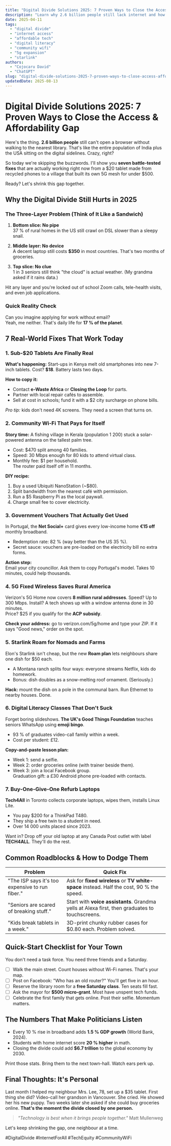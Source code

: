 ```yaml
---
title: "Digital Divide Solutions 2025: 7 Proven Ways to Close the Access & Affordability Gap"
description: "Learn why 2.6 billion people still lack internet and how 7 real-world fixes 5G, $20 tablets, community Wi-Fi are finally closing the digital divide in 2025."
date: 2025-04-11
tags:
  - "digital divide"
  - "internet access"
  - "affordable tech"
  - "digital literacy"
  - "community wifi"
  - "5g expansion"
  - "starlink"
authors:
  - "Cojocaru David"
  - "ChatGPT"
slug: "digital-divide-solutions-2025-7-proven-ways-to-close-access-affordability-gap"
updatedDate: 2025-08-13
---
```


# Digital Divide Solutions 2025: 7 Proven Ways to Close the Access & Affordability Gap

Here's the thing. **2.6 billion people** still can't open a browser without walking to the nearest library. That's like the entire population of India plus the USA sitting on the digital sidelines. Crazy, right?

So today we're skipping the buzzwords. I'll show you **seven battle-tested fixes** that are actually working right now from a $20 tablet made from recycled phones to a village that built its own 5G mesh for under $500.

Ready? Let's shrink this gap together.

## Why the Digital Divide Still Hurts in 2025

### The Three-Layer Problem (Think of It Like a Sandwich)

1. **Bottom slice: No pipe**  
   37 % of rural homes in the US still crawl on DSL slower than a sleepy snail.

2. **Middle layer: No device**  
   A decent laptop still costs **$350** in most countries. That's two months of groceries.

3. **Top slice: No clue**  
   1 in 3 seniors still think "the cloud" is actual weather. (My grandma asked if it rains data.)

Hit any layer and you're locked out of school Zoom calls, tele-health visits, and even job applications.

### Quick Reality Check  
Can you imagine applying for work without email?  
Yeah, me neither. That's daily life for **17 % of the planet**.

## 7 Real-World Fixes That Work Today

### 1. Sub-$20 Tablets Are Finally Real  
**What's happening:** Start-ups in Kenya melt old smartphones into new 7-inch tablets. Cost? **$18**. Battery lasts two days.

**How to copy it:**  
- Contact **e-Waste Africa** or **Closing the Loop** for parts.  
- Partner with local repair cafés to assemble.  
- Sell at cost in schools; fund it with a $2 city surcharge on phone bills.

*Pro tip:* kids don't need 4K screens. They need a screen that turns on.

### 2. Community Wi-Fi That Pays for Itself  
**Story time:** A fishing village in Kerala (population 1 200) stuck a solar-powered antenna on the tallest palm tree.  
- Cost: $470 split among 40 families.  
- Speed: 30 Mbps enough for 80 kids to attend virtual class.  
- Monthly fee: $1 per household.  
The router paid itself off in 11 months.

**DIY recipe:**  
1. Buy a used Ubiquiti NanoStation (~$80).  
2. Split bandwidth from the nearest café with permission.  
3. Run a $5 Raspberry Pi as the local paywall.  
4. Charge small fee to cover electricity.

### 3. Government Vouchers That Actually Get Used  
In Portugal, the **Net Social+** card gives every low-income home **€15 off** monthly broadband.  
- Redemption rate: 82 % (way better than the US 35 %).  
- Secret sauce: vouchers are pre-loaded on the electricity bill no extra forms.

**Action step:**  
Email your city councillor. Ask them to copy Portugal's model. Takes 10 minutes, could help thousands.

### 4. 5G Fixed Wireless Saves Rural America  
Verizon's 5G Home now covers **8 million rural addresses**. Speed? Up to 300 Mbps. Install? A tech shows up with a window antenna done in 30 minutes.  
Price? $25 if you qualify for the **ACP subsidy**.

**Check your address:** go to verizon.com/5g/home and type your ZIP. If it says "Good news," order on the spot.

### 5. Starlink Roam for Nomads and Farms  
Elon's Starlink isn't cheap, but the new **Roam plan** lets neighbours share one dish for $50 each.  
- A Montana ranch splits four ways: everyone streams Netflix, kids do homework.  
- Bonus: dish doubles as a snow-melting roof ornament. (Seriously.)

**Hack:** mount the dish on a pole in the communal barn. Run Ethernet to nearby houses. Done.

### 6. Digital Literacy Classes That Don't Suck  
Forget boring slideshows. **The UK's Good Things Foundation** teaches seniors WhatsApp using **emoji bingo**.  
- 93 % of graduates video-call family within a week.  
- Cost per student: £12.

**Copy-and-paste lesson plan:**  
- Week 1: send a selfie.  
- Week 2: order groceries online (with trainer beside them).  
- Week 3: join a local Facebook group.  
Graduation gift: a £30 Android phone pre-loaded with contacts.

### 7. Buy-One-Give-One Refurb Laptops  
**Tech4All** in Toronto collects corporate laptops, wipes them, installs Linux Lite.  
- You pay $200 for a ThinkPad T480.  
- They ship a free twin to a student in need.  
- Over 14 000 units placed since 2023.

Want in? Drop off your old laptop at any Canada Post outlet with label **TECH4ALL**. They'll do the rest.

## Common Roadblocks & How to Dodge Them

| Problem | Quick Fix |
|---|---|
| "The ISP says it's too expensive to run fiber." | Ask for **fixed wireless** or **TV white-space** instead. Half the cost, 90 % the speed. |
| "Seniors are scared of breaking stuff." | Start with **voice assistants**. Grandma yells at Alexa first, then graduates to touchscreens. |
| "Kids break tablets in a week." | 3D-print chunky rubber cases for $0.80 each. Problem solved. |

## Quick-Start Checklist for Your Town

You don't need a task force. You need three friends and a Saturday.

- [ ] Walk the main street. Count houses without Wi-Fi names. That's your map.  
- [ ] Post on Facebook: "Who has an old router?" You'll get five in an hour.  
- [ ] Reserve the library room for a **free Saturday class**. Ten seats fill fast.  
- [ ] Ask the mayor for **$500 micro-grant**. Most have unspent tech funds.  
- [ ] Celebrate the first family that gets online. Post their selfie. Momentum matters.

## The Numbers That Make Politicians Listen

- Every 10 % rise in broadband adds **1.5 % GDP growth** (World Bank, 2024).  
- Students with home internet score **20 % higher** in math.  
- Closing the divide could add **$6.7 trillion** to the global economy by 2030.

Print those stats. Bring them to the next town-hall. Watch ears perk up.

## Final Thoughts: It's Personal

Last month I helped my neighbour Mrs. Lee, 78, set up a $35 tablet. First thing she did? Video-call her grandson in Vancouver. She cried. He showed her his new puppy. Two weeks later she asked if she could buy groceries online. **That's the moment the divide closed by one person.**

> _"Technology is best when it brings people together."_   Matt Mullenweg

Let's keep shrinking the gap, one neighbour at a time.

#DigitalDivide #InternetForAll #TechEquity #CommunityWiFi